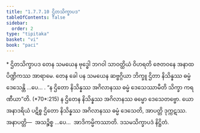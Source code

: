```yaml
---
title: "1.7.7.10 ဌိတသိက္ခာပဒ"
tableOfContents: false
sidebar:
  order: 2
type: "tipitaka"
basket: "vi"
book: "paci"
---
```



<DynamicBreadcrumb />

<Paragraph type="center" book="paci">
* ဌိတသိက္ခာပဒ
</Paragraph>

<Division number="648" book="paci">

<Paragraph number="2057" book="paci">
တေန သမယေန ဗုဒ္ဓေါ ဘဂဝါ သာဝတ္ထိယံ ဝိဟရတိ ဇေတဝနေ အနာထပိဏ္ဍိကဿ အာရာမေ. တေန ခေါ ပန သမယေန ဆဗ္ဗဂ္ဂိယာ ဘိက္ခူ ဌိတာ နိသိန္နဿ ဓမ္မံ ဒေသေန္တိ …ပေ… .
</Paragraph>

<Paragraph number="2058" book="paci">
<Emphasis>“န ဌိတော နိသိန္နဿ အဂိလာနဿ ဓမ္မံ ဒေသေဿာမီတိ သိက္ခာ ကရဏီယာ”</Emphasis>တိ. (*70*:<Emphasis>215</Emphasis>)
</Paragraph>

<Paragraph number="2059" book="paci">
န ဌိတေန နိသိန္နဿ အဂိလာနဿ ဓမ္မော ဒေသေတဗ္ဗော. ယော အနာဒရိယံ ပဋိစ္စ ဌိတော နိသိန္နဿ အဂိလာနဿ ဓမ္မံ ဒေသေတိ, အာပတ္တိ ဒုက္ကဋဿ.
</Paragraph>

<Paragraph number="2060" book="paci">
အနာပတ္တိ—  အသဉ္စိစ္စ …ပေ…  အာဒိကမ္မိကဿာတိ.

</Paragraph>
</Division>

<Paragraph number="2061" type="center" book="paci">
ဒသမသိက္ခာပဒံ နိဋ္ဌိတံ.
</Paragraph>